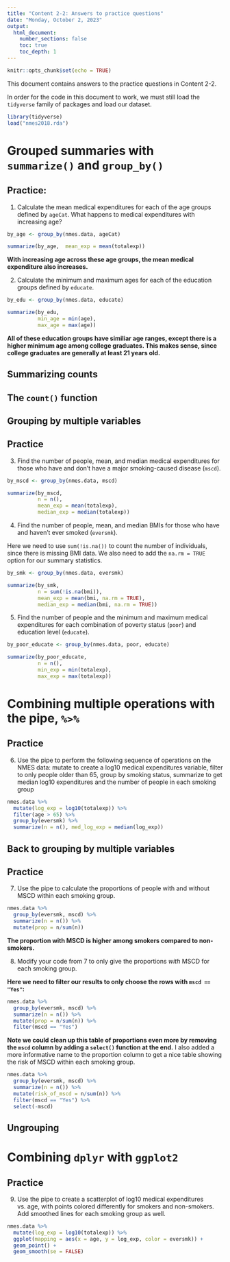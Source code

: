 ```yaml
---
title: "Content 2-2: Answers to practice questions"
date: "Monday, October 2, 2023"
output: 
  html_document:
    number_sections: false
    toc: true
    toc_depth: 1
---
```

```r
knitr::opts_chunk$set(echo = TRUE)
```

This document contains answers to the practice questions in Content 2-2. 

In order for the code in this document to work, we must still load the `tidyverse` family of packages and load our dataset.
```r
library(tidyverse)
load("nmes2018.rda")
```

# Grouped summaries with `summarize()` and `group_by()`

## Practice:

1. Calculate the mean medical expenditures for each of the age groups defined by `ageCat`.  What happens to medical expenditures with increasing age?
```r
by_age <- group_by(nmes.data, ageCat)

summarize(by_age,  mean_exp = mean(totalexp))
```

**With increasing age across these age groups, the mean medical expenditure also increases.**

2. Calculate the minimum and maximum ages for each of the education groups defined by `educate`.
```r
by_edu <- group_by(nmes.data, educate)

summarize(by_edu,  
          min_age = min(age),
          max_age = max(age))
```

**All of these education groups have similiar age ranges, except there is a higher minimum age among college graduates.  This makes sense, since college graduates are generally at least 21 years old.**

## Summarizing counts

## The `count()` function

## Grouping by multiple variables

## Practice

3. Find the number of people, mean, and median medical expenditures for those who have and don't have a major smoking-caused disease (`mscd`).
```r
by_mscd <- group_by(nmes.data, mscd)

summarize(by_mscd, 
          n = n(),
          mean_exp = mean(totalexp),
          median_exp = median(totalexp))
```

4. Find the number of people, mean, and median BMIs for those who have and haven't ever smoked (`eversmk`).

Here we need to use `sum(!is.na())` to count the number of individuals, since there is missing BMI data.  We also need to add the `na.rm = TRUE` option for our summary statistics.
```r
by_smk <- group_by(nmes.data, eversmk)

summarize(by_smk, 
          n = sum(!is.na(bmi)),
          mean_exp = mean(bmi, na.rm = TRUE),
          median_exp = median(bmi, na.rm = TRUE))
```

5. Find the number of people and the minimum and maximum medical expenditures for each combination of poverty status (`poor`) and education level (`educate`).
```r
by_poor_educate <- group_by(nmes.data, poor, educate)

summarize(by_poor_educate, 
          n = n(),
          min_exp = min(totalexp),
          max_exp = max(totalexp))
```

# Combining multiple operations with the pipe, `%>%`

## Practice

6. Use the pipe to perform the following sequence of operations on the NMES data: mutate to create a log10 medical expenditures variable, filter to only people older than 65, group by smoking status, summarize to get median log10 expenditures and the number of people in each smoking group
```r
nmes.data %>%
  mutate(log_exp = log10(totalexp)) %>%
  filter(age > 65) %>%
  group_by(eversmk) %>%
  summarize(n = n(), med_log_exp = median(log_exp))
```

## Back to grouping by multiple variables

## Practice

7. Use the pipe to calculate the proportions of people with and without MSCD within each smoking group.
```r
nmes.data %>%
  group_by(eversmk, mscd) %>%
  summarize(n = n()) %>%
  mutate(prop = n/sum(n))
```

**The proportion with MSCD is higher among smokers compared to non-smokers.**

8. Modify your code from 7 to only give the proportions *with* MSCD for each smoking group.

**Here we need to filter our results to only choose the rows with `mscd == "Yes"`:**
```r
nmes.data %>%
  group_by(eversmk, mscd) %>%
  summarize(n = n()) %>%
  mutate(prop = n/sum(n)) %>%
  filter(mscd == "Yes")
```

**Note we could clean up this table of proportions even more by removing the `mscd` column by adding a `select()` function at the end.**  I also added a more informative name to the proportion column to get a nice table showing the risk of MSCD within each smoking group.
```r
nmes.data %>%
  group_by(eversmk, mscd) %>%
  summarize(n = n()) %>%
  mutate(risk_of_mscd = n/sum(n)) %>%
  filter(mscd == "Yes") %>%
  select(-mscd)
```

## Ungrouping

# Combining `dplyr` with `ggplot2`

## Practice

9. Use the pipe to create a scatterplot of log10 medical expenditures vs. age, with points colored differently for smokers and non-smokers.  Add smoothed lines for each smoking group as well.
```r
nmes.data %>%
  mutate(log_exp = log10(totalexp)) %>%
  ggplot(mapping = aes(x = age, y = log_exp, color = eversmk)) +
  geom_point() + 
  geom_smooth(se = FALSE)
```